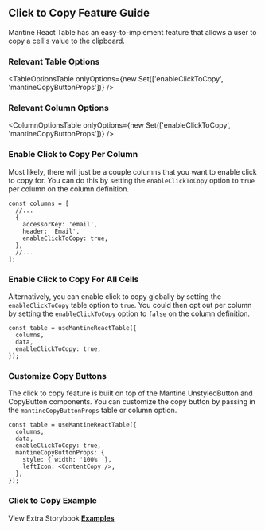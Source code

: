 
<Head>
  <title>Click to Copy Feature Guide - Mantine React Table Docs</title>
  <meta
    name="description"
    content="How to use and customize the click to copy features of Mantine React Table"
  />
</Head>

## Click to Copy Feature Guide

Mantine React Table has an easy-to-implement feature that allows a user to copy a cell's value to the clipboard.

### Relevant Table Options

<TableOptionsTable
  onlyOptions={new Set(['enableClickToCopy', 'mantineCopyButtonProps'])}
/>

### Relevant Column Options

<ColumnOptionsTable
  onlyOptions={new Set(['enableClickToCopy', 'mantineCopyButtonProps'])}
/>

### Enable Click to Copy Per Column

Most likely, there will just be a couple columns that you want to enable click to copy for. You can do this by setting the `enableClickToCopy` option to `true` per column on the column definition.

```tsx
const columns = [
  //...
  {
    accessorKey: 'email',
    header: 'Email',
    enableClickToCopy: true,
  },
  //...
];
```

### Enable Click to Copy For All Cells

Alternatively, you can enable click to copy globally by setting the `enableClickToCopy` table option to `true`. You could then opt out per column by setting the `enableClickToCopy` option to `false` on the column definition.

```tsx
const table = useMantineReactTable({
  columns,
  data,
  enableClickToCopy: true,
});
```

### Customize Copy Buttons

The click to copy feature is built on top of the Mantine UnstyledButton and CopyButton components. You can customize the copy button by passing in the `mantineCopyButtonProps` table or column option.

```tsx
const table = useMantineReactTable({
  columns,
  data,
  enableClickToCopy: true,
  mantineCopyButtonProps: {
    style: { width: '100%' },
    leftIcon: <ContentCopy />,
  },
});
```

### Click to Copy Example

<Example />

View Extra Storybook **[Examples](https://www.mantine-react-table.dev/?path=/story/features-click-to-copy-examples)**
